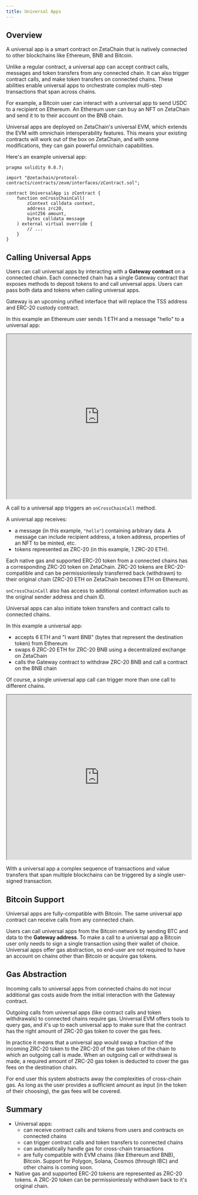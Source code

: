 ```yaml
---
title: Universal Apps
---
```



## Overview

A universal app is a smart contract on ZetaChain that is natively connected to
other blockchains like Ethereum, BNB and Bitcoin.

Unlike a regular contract, a universal app can accept contract calls, messages
and token transfers from any connected chain. It can also trigger contract
calls, and make token transfers on connected chains. These abilities enable
universal apps to orchestrate complex multi-step transactions that span across
chains.

For example, a Bitcoin user can interact with a universal app to send USDC to a
recipient on Ethereum. An Ethereum user can buy an NFT on ZetaChain and send it
to to their account on the BNB chain.

Universal apps are deployed on ZetaChain's universal EVM, which extends the EVM
with omnichain interoperability features. This means your existing contracts
will work out of the box on ZetaChain, and with some modifications, they can
gain powerful omnichain capabilities.

Here's an example universal app:

```solidity
pragma solidity 0.8.7;

import "@zetachain/protocol-contracts/contracts/zevm/interfaces/zContract.sol";

contract UniversalApp is zContract {
    function onCrossChainCall(
        zContext calldata context,
        address zrc20,
        uint256 amount,
        bytes calldata message
    ) external virtual override {
        // ...
    }
}
```

## Calling Universal Apps

Users can call universal apps by interacting with a **Gateway contract** on a
connected chain. Each connected chain has a single Gateway contract that exposes
methods to deposit tokens to and call universal apps. Users can pass both data
and tokens when calling universal apps.

<Alert>Gateway is an upcoming unified interface that will replace the TSS address and ERC-20 custody contract.</Alert>

In this example an Ethereum user sends 1 ETH and a message "hello" to a
universal app:

<iframe
  style={{ border: "1px solid rgba(0,0,0,.1)", marginTop: "2rem", borderRadius: "0.5rem" }}
  width="100%"
  height="450"
  src="https://www.figma.com/embed?embed_host=share&url=https%3A%2F%2Fwww.figma.com%2Fboard%2FgPX2Rjuxb44SYr1FTwZCXv%2FIntro-1%3Fnode-id%3D0-1%26t%3DowucPIvKfVlZrHJR-1"
  allowfullscreen
></iframe>

A call to a universal app triggers an `onCrossChainCall` method.

A universal app receives:

- a message (in this example, `"hello"`) containing arbitrary data. A message
  can include recipient address, a token address, properties of an NFT to be
  minted, etc.
- tokens represented as ZRC-20 (in this example, 1 ZRC-20 ETH).

Each native gas and supported ERC-20 token from a connected chains has a
corresponding ZRC-20 token on ZetaChain. ZRC-20 tokens are ERC-20-compatible and
can be permissionlessly transferred back (withdrawn) to their original chain
(ZRC-20 ETH on ZetaChain becomes ETH on Ethereum).

`onCrossChainCall` also has access to additional context information such as the
original sender address and chain ID.

Universal apps can also initiate token transfers and contract calls to connected
chains.

In this example a universal app:

- accepts 6 ETH and "I want BNB" (bytes that represent the destination token)
  from Ethereum
- swaps 6 ZRC-20 ETH for ZRC-20 BNB using a decentralized exchange on ZetaChain
- calls the Gateway contract to withdraw ZRC-20 BNB and call a contract on the
  BNB chain

Of course, a single universal app call can trigger more than one call to
different chains.

<iframe
  style={{ border: "1px solid rgba(0,0,0,.1)", marginTop: "2rem", borderRadius: "0.5rem" }}
  width="100%"
  height="450"
  src="https://www.figma.com/embed?embed_host=share&url=https%3A%2F%2Fwww.figma.com%2Fboard%2FKtVyu73smn4q9P4Gq5Bczn%2FIntro-2%3Fnode-id%3D0-1%26t%3DB7lT6avDGo620CZb-1"
  allowfullscreen
></iframe>

With a universal app a complex sequence of transactions and value transfers that
span multiple blockchains can be triggered by a single user-signed
transaction.

## Bitcoin Support

Universal apps are fully-compatible with Bitcoin. The same universal app
contract can receive calls from any connected chain.

Users can call universal apps from the Bitcoin network by sending BTC and data
to the **Gateway address**. To make a call to a universal app a Bitcoin user
only needs to sign a single transaction using their wallet of choice. Universal
apps offer gas abstraction, so end-user are not required to have an account on
chains other than Bitcoin or acquire gas tokens.

## Gas Abstraction

Incoming calls to universal apps from connected chains do not incur additional
gas costs aside from the initial interaction with the Gateway contract.

Outgoing calls from universal apps (like contract calls and token withdrawals)
to connected chains require gas. Universal EVM offers tools to query gas, and
it's up to each universal app to make sure that the contract has the right
amount of ZRC-20 gas token to cover the gas fees.

In practice it means that a universal app would swap a fraction of the incoming
ZRC-20 token to the ZRC-20 of the gas token of the chain to which an outgoing
call is made. When an outgoing call or withdrawal is made, a required amount of
ZRC-20 gas token is deducted to cover the gas fees on the destination chain.

For end user this system abstracts away the complexities of cross-chain gas. As
long as the user provides a sufficient amount as input (in the token of their
choosing), the gas fees will be covered.

## Summary

- Universal apps:
  - can receive contract calls and tokens from users and contracts on connected
    chains
  - can trigger contract calls and token transfers to connected chains
  - can automatically handle gas for cross-chain transactions
  - are fully compatible with EVM chains (like Ethereum and BNB), Bitcoin.
    Support for Polygon, Solana, Cosmos (through IBC) and other chains is coming
    soon.
- Native gas and supported ERC-20 tokens are represented as ZRC-20 tokens. A
  ZRC-20 token can be permissionlessly withdrawn back to it's original chain.
